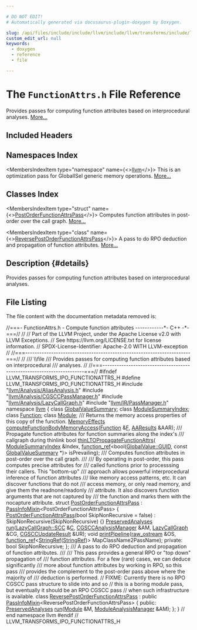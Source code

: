 ```yaml
---

# DO NOT EDIT!
# Automatically generated via docusaurus-plugin-doxygen by Doxygen.

slug: /api/files/include/include/llvm/include/llvm/transforms/include/llvm/transforms/ipo/functionattrs-h
custom_edit_url: null
keywords:
  - doxygen
  - reference
  - file

---
```





# The `FunctionAttrs.h` File Reference

<DoxygenPage pluginConfig={pluginConfig}>

Provides passes for computing function attributes based on interprocedural analyses. <a href="#details">More...</a>

## Included Headers

<IncludesList>
<IncludesListItem
  filePath="llvm/Analysis/AliasAnalysis.h"
  permalink="/docs/api/files/include/include/llvm/include/llvm/analysis/aliasanalysis-h"
  isLocal="true" />
<IncludesListItem
  filePath="llvm/Analysis/CGSCCPassManager.h"
  permalink="/docs/api/files/include/include/llvm/include/llvm/analysis/cgsccpassmanager-h"
  isLocal="true" />
<IncludesListItem
  filePath="llvm/Analysis/LazyCallGraph.h"
  permalink="/docs/api/files/include/include/llvm/include/llvm/analysis/lazycallgraph-h"
  isLocal="true" />
<IncludesListItem
  filePath="llvm/IR/PassManager.h"
  permalink="/docs/api/files/include/include/llvm/include/llvm/ir/passmanager-h"
  isLocal="true" />
</IncludesList>

## Namespaces Index

<MembersIndex>

<MembersIndexItem
  type="namespace"
  name={<><a href="/docs/api/namespaces/llvm">llvm</a></>}>
This is an optimization pass for GlobalISel generic memory operations. <a href="/docs/api/namespaces/llvm/#details">More...</a>
</MembersIndexItem>

</MembersIndex>

## Classes Index

<MembersIndex>

<MembersIndexItem
  type="struct"
  name={<><a href="/docs/api/structs/llvm/postorderfunctionattrspass">PostOrderFunctionAttrsPass</a></>}>
Computes function attributes in post-order over the call graph. <a href="/docs/api/structs/llvm/postorderfunctionattrspass/#details">More...</a>
</MembersIndexItem>

<MembersIndexItem
  type="class"
  name={<><a href="/docs/api/classes/llvm/reversepostorderfunctionattrspass">ReversePostOrderFunctionAttrsPass</a></>}>
A pass to do RPO deduction and propagation of function attributes. <a href="/docs/api/classes/llvm/reversepostorderfunctionattrspass/#details">More...</a>
</MembersIndexItem>

</MembersIndex>

## Description {#details}

Provides passes for computing function attributes based on interprocedural analyses.

## File Listing

The file content with the documentation metadata removed is:

<ProgramListing>

<Link id="l00001" /><CodeLine lineNumber="1"><Highlight kind="comment">//===- FunctionAttrs.h - Compute function attributes ------------&#42;- C++ -&#42;-===//</Highlight><Highlight kind="normal"></Highlight></CodeLine>
<Link id="l00002" /><CodeLine lineNumber="2"><Highlight kind="normal"></Highlight><Highlight kind="comment">//</Highlight><Highlight kind="normal"></Highlight></CodeLine>
<Link id="l00003" /><CodeLine lineNumber="3"><Highlight kind="normal"></Highlight><Highlight kind="comment">// Part of the LLVM Project, under the Apache License v2.0 with LLVM Exceptions.</Highlight><Highlight kind="normal"></Highlight></CodeLine>
<Link id="l00004" /><CodeLine lineNumber="4"><Highlight kind="normal"></Highlight><Highlight kind="comment">// See https://llvm.org/LICENSE.txt for license information.</Highlight><Highlight kind="normal"></Highlight></CodeLine>
<Link id="l00005" /><CodeLine lineNumber="5"><Highlight kind="normal"></Highlight><Highlight kind="comment">// SPDX-License-Identifier: Apache-2.0 WITH LLVM-exception</Highlight><Highlight kind="normal"></Highlight></CodeLine>
<Link id="l00006" /><CodeLine lineNumber="6"><Highlight kind="normal"></Highlight><Highlight kind="comment">//</Highlight><Highlight kind="normal"></Highlight></CodeLine>
<Link id="l00007" /><CodeLine lineNumber="7"><Highlight kind="normal"></Highlight><Highlight kind="comment">//===----------------------------------------------------------------------===//</Highlight><Highlight kind="normal"></Highlight></CodeLine>
<Link id="l00008" /><CodeLine lineNumber="8"><Highlight kind="normal"></Highlight><Highlight kind="comment">//</Highlight><Highlight kind="comment"></Highlight></CodeLine>
<Link id="l00009" /><CodeLine lineNumber="9"><Highlight kind="comment">/// \\file</Highlight></CodeLine>
<Link id="l00010" /><CodeLine lineNumber="10"><Highlight kind="comment">/// Provides passes for computing function attributes based on interprocedural</Highlight></CodeLine>
<Link id="l00011" /><CodeLine lineNumber="11"><Highlight kind="comment">/// analyses.</Highlight><Highlight kind="normal"></Highlight></CodeLine>
<Link id="l00012" /><CodeLine lineNumber="12"><Highlight kind="normal"></Highlight><Highlight kind="comment">//</Highlight><Highlight kind="normal"></Highlight></CodeLine>
<Link id="l00013" /><CodeLine lineNumber="13"><Highlight kind="normal"></Highlight><Highlight kind="comment">//===----------------------------------------------------------------------===//</Highlight><Highlight kind="normal"></Highlight></CodeLine>
<Link id="l00014" /><CodeLine lineNumber="14"><Highlight kind="normal"></Highlight></CodeLine>
<Link id="l00015" /><CodeLine lineNumber="15"><Highlight kind="normal"></Highlight><Highlight kind="preprocessor">#ifndef LLVM&#95;TRANSFORMS&#95;IPO&#95;FUNCTIONATTRS&#95;H</Highlight><Highlight kind="normal"></Highlight></CodeLine>
<Link id="l00016" /><CodeLine lineNumber="16"><Highlight kind="normal"></Highlight><Highlight kind="preprocessor">#define LLVM&#95;TRANSFORMS&#95;IPO&#95;FUNCTIONATTRS&#95;H</Highlight><Highlight kind="normal"></Highlight></CodeLine>
<Link id="l00017" /><CodeLine lineNumber="17"><Highlight kind="normal"></Highlight></CodeLine>
<Link id="l00018" /><CodeLine lineNumber="18"><Highlight kind="normal"></Highlight><Highlight kind="preprocessor">#include &quot;<a href="/docs/api/files/include/include/llvm/include/llvm/analysis/aliasanalysis-h">llvm/Analysis/AliasAnalysis.h</a>&quot;</Highlight><Highlight kind="normal"></Highlight></CodeLine>
<Link id="l00019" /><CodeLine lineNumber="19"><Highlight kind="normal"></Highlight><Highlight kind="preprocessor">#include &quot;<a href="/docs/api/files/include/include/llvm/include/llvm/analysis/cgsccpassmanager-h">llvm/Analysis/CGSCCPassManager.h</a>&quot;</Highlight><Highlight kind="normal"></Highlight></CodeLine>
<Link id="l00020" /><CodeLine lineNumber="20"><Highlight kind="normal"></Highlight><Highlight kind="preprocessor">#include &quot;<a href="/docs/api/files/include/include/llvm/include/llvm/analysis/lazycallgraph-h">llvm/Analysis/LazyCallGraph.h</a>&quot;</Highlight><Highlight kind="normal"></Highlight></CodeLine>
<Link id="l00021" /><CodeLine lineNumber="21"><Highlight kind="normal"></Highlight><Highlight kind="preprocessor">#include &quot;<a href="/docs/api/files/include/include/llvm/include/llvm/ir/passmanager-h">llvm/IR/PassManager.h</a>&quot;</Highlight><Highlight kind="normal"></Highlight></CodeLine>
<Link id="l00022" /><CodeLine lineNumber="22"><Highlight kind="normal"></Highlight></CodeLine>
<Link id="l00023" /><CodeLine lineNumber="23"><Highlight kind="normal"></Highlight><Highlight kind="keyword">namespace </Highlight><Highlight kind="normal"><a href="/docs/api/namespaces/llvm">llvm</a> &#123;</Highlight></CodeLine>
<Link id="l00024" /><CodeLine lineNumber="24"><Highlight kind="normal"></Highlight></CodeLine>
<Link id="l00025" /><CodeLine lineNumber="25"><Highlight kind="normal"></Highlight><Highlight kind="keyword">class </Highlight><Highlight kind="normal"><a href="/docs/api/classes/llvm/globalvaluesummary">GlobalValueSummary</a>;</Highlight></CodeLine>
<Link id="l00026" /><CodeLine lineNumber="26"><Highlight kind="normal"></Highlight><Highlight kind="keyword">class </Highlight><Highlight kind="normal"><a href="/docs/api/classes/llvm/modulesummaryindex">ModuleSummaryIndex</a>;</Highlight></CodeLine>
<Link id="l00027" /><CodeLine lineNumber="27"><Highlight kind="normal"></Highlight><Highlight kind="keyword">class </Highlight><Highlight kind="normal"><a href="/docs/api/classes/llvm/function">Function</a>;</Highlight></CodeLine>
<Link id="l00028" /><CodeLine lineNumber="28"><Highlight kind="normal"></Highlight><Highlight kind="keyword">class </Highlight><Highlight kind="normal"><a href="/docs/api/classes/llvm/module">Module</a>;</Highlight></CodeLine>
<Link id="l00029" /><CodeLine lineNumber="29"><Highlight kind="normal"></Highlight><Highlight kind="comment"></Highlight></CodeLine>
<Link id="l00030" /><CodeLine lineNumber="30"><Highlight kind="comment">/// Returns the memory access properties of this copy of the function.</Highlight><Highlight kind="normal"></Highlight></CodeLine>
<Link id="l00031" /><CodeLine lineNumber="31"><Highlight kind="normal"><a href="/docs/api/namespaces/llvm/#a44ad2b29af9ebe3d12a99843a7594757">MemoryEffects</a> <a href="/docs/api/namespaces/llvm/#a12a40c8120b4946a2935d16867203310">computeFunctionBodyMemoryAccess</a>(<a href="/docs/api/classes/llvm/function">Function</a> &amp;<a href="/docs/api/files/lib/lib/support/md5-cpp/#a96d73bbd7af15cb1fc38c3f4a3bd82e9">F</a>, <a href="/docs/api/classes/llvm/aaresults">AAResults</a> &amp;AAR);</Highlight></CodeLine>
<Link id="l00032" /><CodeLine lineNumber="32"><Highlight kind="normal"></Highlight><Highlight kind="comment"></Highlight></CodeLine>
<Link id="l00033" /><CodeLine lineNumber="33"><Highlight kind="comment">/// Propagate function attributes for function summaries along the index&#39;s</Highlight></CodeLine>
<Link id="l00034" /><CodeLine lineNumber="34"><Highlight kind="comment">/// callgraph during thinlink</Highlight><Highlight kind="normal"></Highlight></CodeLine>
<Link id="l00035" /><CodeLine lineNumber="35"><Highlight kind="normal"></Highlight><Highlight kind="keywordtype">bool</Highlight><Highlight kind="normal"> <a href="/docs/api/namespaces/llvm/#a45395a3dca2e20d0e8dde2d0532ec401">thinLTOPropagateFunctionAttrs</a>(</Highlight></CodeLine>
<Link id="l00036" /><CodeLine lineNumber="36"><Highlight kind="normal">    <a href="/docs/api/classes/llvm/modulesummaryindex">ModuleSummaryIndex</a> &amp;Index,</Highlight></CodeLine>
<Link id="l00037" /><CodeLine lineNumber="37"><Highlight kind="normal">    <a href="/docs/api/classes/llvm/function-ref">function&#95;ref</a>&lt;</Highlight><Highlight kind="keywordtype">bool</Highlight><Highlight kind="normal">(<a href="/docs/api/classes/llvm/globalvalue/#a3af0428ec6e48cb2f05c199b7b9f7e07">GlobalValue::GUID</a>, </Highlight><Highlight kind="keyword">const</Highlight><Highlight kind="normal"> <a href="/docs/api/classes/llvm/globalvaluesummary">GlobalValueSummary</a> &#42;)&gt;</Highlight></CodeLine>
<Link id="l00038" /><CodeLine lineNumber="38"><Highlight kind="normal">        isPrevailing);</Highlight></CodeLine>
<Link id="l00039" /><CodeLine lineNumber="39"><Highlight kind="normal"></Highlight><Highlight kind="comment"></Highlight></CodeLine>
<Link id="l00040" /><CodeLine lineNumber="40"><Highlight kind="comment">/// Computes function attributes in post-order over the call graph.</Highlight></CodeLine>
<Link id="l00041" /><CodeLine lineNumber="41"><Highlight kind="comment">///</Highlight></CodeLine>
<Link id="l00042" /><CodeLine lineNumber="42"><Highlight kind="comment">/// By operating in post-order, this pass computes precise attributes for</Highlight></CodeLine>
<Link id="l00043" /><CodeLine lineNumber="43"><Highlight kind="comment">/// called functions prior to processsing their callers. This &quot;bottom-up&quot;</Highlight></CodeLine>
<Link id="l00044" /><CodeLine lineNumber="44"><Highlight kind="comment">/// approach allows powerful interprocedural inference of function attributes</Highlight></CodeLine>
<Link id="l00045" /><CodeLine lineNumber="45"><Highlight kind="comment">/// like memory access patterns, etc. It can discover functions that do not</Highlight></CodeLine>
<Link id="l00046" /><CodeLine lineNumber="46"><Highlight kind="comment">/// access memory, or only read memory, and give them the readnone/readonly</Highlight></CodeLine>
<Link id="l00047" /><CodeLine lineNumber="47"><Highlight kind="comment">/// attribute. It also discovers function arguments that are not captured by</Highlight></CodeLine>
<Link id="l00048" /><CodeLine lineNumber="48"><Highlight kind="comment">/// the function and marks them with the nocapture attribute.</Highlight><Highlight kind="normal"></Highlight></CodeLine>
<Link id="l00049" /><CodeLine lineNumber="49" lineLink="/docs/api/structs/llvm/postorderfunctionattrspass"><Highlight kind="normal"></Highlight><Highlight kind="keyword">struct </Highlight><Highlight kind="normal"><a href="/docs/api/structs/llvm/postorderfunctionattrspass/#a59b73be16f87be45140d324e2a41e3f6">PostOrderFunctionAttrsPass</a> : <a href="/docs/api/structs/llvm/passinfomixin">PassInfoMixin</a>&lt;PostOrderFunctionAttrsPass&gt; &#123;</Highlight></CodeLine>
<Link id="l00050" /><CodeLine lineNumber="50" lineLink="/docs/api/structs/llvm/postorderfunctionattrspass/#a59b73be16f87be45140d324e2a41e3f6"><Highlight kind="normal">  <a href="/docs/api/structs/llvm/postorderfunctionattrspass/#a59b73be16f87be45140d324e2a41e3f6">PostOrderFunctionAttrsPass</a>(</Highlight><Highlight kind="keywordtype">bool</Highlight><Highlight kind="normal"> SkipNonRecursive = </Highlight><Highlight kind="keyword">false</Highlight><Highlight kind="normal">)</Highlight></CodeLine>
<Link id="l00051" /><CodeLine lineNumber="51"><Highlight kind="normal">      : SkipNonRecursive(SkipNonRecursive) &#123;&#125;</Highlight></CodeLine>
<Link id="l00052" /><CodeLine lineNumber="52"><Highlight kind="normal">  <a href="/docs/api/classes/llvm/preservedanalyses">PreservedAnalyses</a> <a href="/docs/api/structs/llvm/postorderfunctionattrspass/#a8312d250d0f7b4407b4bad97293e5865">run</a>(<a href="/docs/api/classes/llvm/lazycallgraph/scc">LazyCallGraph::SCC</a> &amp;<a href="/docs/api/namespaces/llvm/callingconv/#ac6aa1387c4375260e2468eb5a77fdb4cafd841a49aec1539bc88abc8ff9e170fb">C</a>, <a href="/docs/api/namespaces/llvm/#a571b2bbf074b46c75300bd8f14c5ab72">CGSCCAnalysisManager</a> &amp;AM,</Highlight></CodeLine>
<Link id="l00053" /><CodeLine lineNumber="53"><Highlight kind="normal">                        <a href="/docs/api/classes/llvm/lazycallgraph">LazyCallGraph</a> &amp;CG, <a href="/docs/api/structs/llvm/cgsccupdateresult">CGSCCUpdateResult</a> &amp;UR);</Highlight></CodeLine>
<Link id="l00054" /><CodeLine lineNumber="54"><Highlight kind="normal"></Highlight></CodeLine>
<Link id="l00055" /><CodeLine lineNumber="55"><Highlight kind="normal">  </Highlight><Highlight kind="keywordtype">void</Highlight><Highlight kind="normal"> <a href="/docs/api/structs/llvm/postorderfunctionattrspass/#ac7060146d42618294ac8cd5c3c130e01">printPipeline</a>(<a href="/docs/api/classes/llvm/raw-ostream">raw&#95;ostream</a> &amp;OS,</Highlight></CodeLine>
<Link id="l00056" /><CodeLine lineNumber="56"><Highlight kind="normal">                     <a href="/docs/api/classes/llvm/function-ref">function&#95;ref</a>&lt;<a href="/docs/api/classes/llvm/stringref">StringRef</a>(<a href="/docs/api/classes/llvm/stringref">StringRef</a>)&gt; MapClassName2PassName);</Highlight></CodeLine>
<Link id="l00057" /><CodeLine lineNumber="57"><Highlight kind="normal"></Highlight></CodeLine>
<Link id="l00058" /><CodeLine lineNumber="58"><Highlight kind="normal"></Highlight><Highlight kind="keyword">private</Highlight><Highlight kind="normal">:</Highlight></CodeLine>
<Link id="l00059" /><CodeLine lineNumber="59"><Highlight kind="normal">  </Highlight><Highlight kind="keywordtype">bool</Highlight><Highlight kind="normal"> SkipNonRecursive;</Highlight></CodeLine>
<Link id="l00060" /><CodeLine lineNumber="60"><Highlight kind="normal">&#125;;</Highlight></CodeLine>
<Link id="l00061" /><CodeLine lineNumber="61"><Highlight kind="normal"></Highlight><Highlight kind="comment"></Highlight></CodeLine>
<Link id="l00062" /><CodeLine lineNumber="62"><Highlight kind="comment">/// A pass to do RPO deduction and propagation of function attributes.</Highlight></CodeLine>
<Link id="l00063" /><CodeLine lineNumber="63"><Highlight kind="comment">///</Highlight></CodeLine>
<Link id="l00064" /><CodeLine lineNumber="64"><Highlight kind="comment">/// This pass provides a general RPO or &quot;top down&quot; propagation of</Highlight></CodeLine>
<Link id="l00065" /><CodeLine lineNumber="65"><Highlight kind="comment">/// function attributes. For a few (rare) cases, we can deduce significantly</Highlight></CodeLine>
<Link id="l00066" /><CodeLine lineNumber="66"><Highlight kind="comment">/// more about function attributes by working in RPO, so this pass</Highlight></CodeLine>
<Link id="l00067" /><CodeLine lineNumber="67"><Highlight kind="comment">/// provides the complement to the post-order pass above where the majority of</Highlight></CodeLine>
<Link id="l00068" /><CodeLine lineNumber="68"><Highlight kind="comment">/// deduction is performed.</Highlight><Highlight kind="normal"></Highlight></CodeLine>
<Link id="l00069" /><CodeLine lineNumber="69"><Highlight kind="normal"></Highlight><Highlight kind="comment">// FIXME: Currently there is no RPO CGSCC pass structure to slide into and so</Highlight><Highlight kind="normal"></Highlight></CodeLine>
<Link id="l00070" /><CodeLine lineNumber="70"><Highlight kind="normal"></Highlight><Highlight kind="comment">// this is a boring module pass, but eventually it should be an RPO CGSCC pass</Highlight><Highlight kind="normal"></Highlight></CodeLine>
<Link id="l00071" /><CodeLine lineNumber="71"><Highlight kind="normal"></Highlight><Highlight kind="comment">// when such infrastructure is available.</Highlight><Highlight kind="normal"></Highlight></CodeLine>
<Link id="l00072" /><CodeLine lineNumber="72" lineLink="/docs/api/classes/llvm/reversepostorderfunctionattrspass"><Highlight kind="normal"></Highlight><Highlight kind="keyword">class </Highlight><Highlight kind="normal"><a href="/docs/api/classes/llvm/reversepostorderfunctionattrspass">ReversePostOrderFunctionAttrsPass</a></Highlight></CodeLine>
<Link id="l00073" /><CodeLine lineNumber="73"><Highlight kind="normal">    : </Highlight><Highlight kind="keyword">public</Highlight><Highlight kind="normal"> <a href="/docs/api/structs/llvm/passinfomixin">PassInfoMixin</a>&lt;ReversePostOrderFunctionAttrsPass&gt; &#123;</Highlight></CodeLine>
<Link id="l00074" /><CodeLine lineNumber="74"><Highlight kind="normal"></Highlight><Highlight kind="keyword">public</Highlight><Highlight kind="normal">:</Highlight></CodeLine>
<Link id="l00075" /><CodeLine lineNumber="75"><Highlight kind="normal">  <a href="/docs/api/classes/llvm/preservedanalyses">PreservedAnalyses</a> <a href="/docs/api/classes/llvm/reversepostorderfunctionattrspass/#a711463cdc12e518aaca8c394a0f82139">run</a>(<a href="/docs/api/classes/llvm/module">Module</a> &amp;M, <a href="/docs/api/namespaces/llvm/#af9c9208365fd9ce11392b4d79485e259">ModuleAnalysisManager</a> &amp;AM);</Highlight></CodeLine>
<Link id="l00076" /><CodeLine lineNumber="76"><Highlight kind="normal">&#125;;</Highlight></CodeLine>
<Link id="l00077" /><CodeLine lineNumber="77"><Highlight kind="normal"></Highlight></CodeLine>
<Link id="l00078" /><CodeLine lineNumber="78"><Highlight kind="normal">&#125; </Highlight><Highlight kind="comment">// end namespace llvm</Highlight><Highlight kind="normal"></Highlight></CodeLine>
<Link id="l00079" /><CodeLine lineNumber="79"><Highlight kind="normal"></Highlight></CodeLine>
<Link id="l00080" /><CodeLine lineNumber="80"><Highlight kind="normal"></Highlight><Highlight kind="preprocessor">#endif </Highlight><Highlight kind="comment">// LLVM&#95;TRANSFORMS&#95;IPO&#95;FUNCTIONATTRS&#95;H</Highlight><Highlight kind="normal"></Highlight></CodeLine>

</ProgramListing>


</DoxygenPage>

